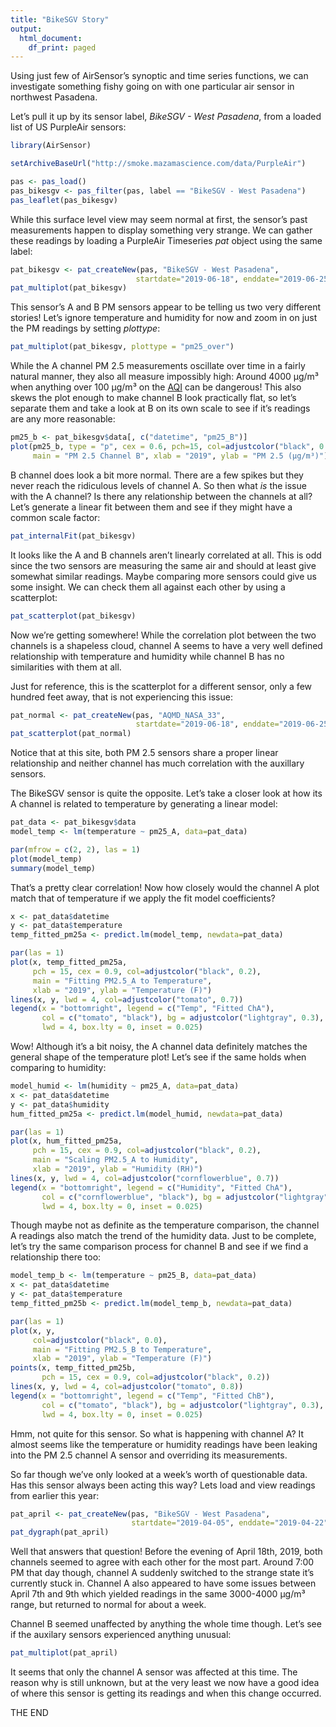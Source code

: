 ```yaml
---
title: "BikeSGV Story"
output:
  html_document:
    df_print: paged
---
```


Using just few of AirSensor's synoptic and time series functions, we can 
investigate something fishy going on with one particular air sensor in 
northwest Pasadena.

Let's pull it up by its sensor label, *BikeSGV - West Pasadena*, from a loaded 
list of US PurpleAir sensors:

```r
library(AirSensor)

setArchiveBaseUrl("http://smoke.mazamascience.com/data/PurpleAir")

pas <- pas_load()
pas_bikesgv <- pas_filter(pas, label == "BikeSGV - West Pasadena")
pas_leaflet(pas_bikesgv)
```

While this surface level view may seem normal at first, the sensor's past
measurements happen to display something very strange. We can gather these 
readings by loading a PurpleAir Timeseries *pat* object using the same label:

```r
pat_bikesgv <- pat_createNew(pas, "BikeSGV - West Pasadena", 
                            startdate="2019-06-18", enddate="2019-06-25")
pat_multiplot(pat_bikesgv)
```

This sensor's A and B PM sensors appear to be telling us two very different 
stories! Let's ignore temperature and humidity for now and zoom in on just the 
PM readings by setting *plottype*:

```r
pat_multiplot(pat_bikesgv, plottype = "pm25_over")
```

While the A channel PM 2.5 measurements oscillate over time in a fairly natural 
manner, they also all measure impossibly high: Around 4000 μg/m³ when 
anything over 100 μg/m³ on the 
[AQI](https://www.airnow.gov/index.cfm?action=aqibasics.aqi) can be dangerous!
This also skews the plot enough to make channel B look practically flat, so 
let's separate them and take a look at B on its own scale to see if it's 
readings are any more reasonable:

```r
pm25_b <- pat_bikesgv$data[, c("datetime", "pm25_B")]
plot(pm25_b, type = "p", cex = 0.6, pch=15, col=adjustcolor("black", 0.2),
     main = "PM 2.5 Channel B", xlab = "2019", ylab = "PM 2.5 (μg/m³)")
```

B channel does look a bit more normal. There are a few spikes but they never 
reach the ridiculous levels of channel A. So then what *is* the issue with the A 
channel? Is there any relationship between the channels at all? Let's generate a
linear fit between them and see if they might have a common scale factor:

```r
pat_internalFit(pat_bikesgv)
```

It looks like the A and B channels aren't linearly correlated at all. This is 
odd since the two sensors are measuring the same air and should at least give
somewhat similar readings. Maybe comparing more sensors could give us some 
insight. We can check them all against each other by using a scatterplot:

```r
pat_scatterplot(pat_bikesgv)
```

Now we're getting somewhere! While the correlation plot between the two channels
is a shapeless cloud, channel A seems to have a very well defined relationship 
with temperature and humidity while channel B has no similarities with them at 
all.

Just for reference, this is the scatterplot for a different sensor, only a few
hundred feet away, that is not experiencing this issue:

```r
pat_normal <- pat_createNew(pas, "AQMD_NASA_33", 
                            startdate="2019-06-18", enddate="2019-06-25")
pat_scatterplot(pat_normal)
```

Notice that at this site, both PM 2.5 sensors share a proper linear relationship
and neither channel has much correlation with the auxillary sensors.

The BikeSGV sensor is quite the opposite. Let's take a closer look at how its 
A channel is related to temperature by generating a linear model: 

```r
pat_data <- pat_bikesgv$data
model_temp <- lm(temperature ~ pm25_A, data=pat_data)

par(mfrow = c(2, 2), las = 1)
plot(model_temp)
summary(model_temp)
```

That's a pretty clear correlation! Now how closely would the channel A plot 
match that of temperature if we apply the fit model coefficients?

```r
x <- pat_data$datetime
y <- pat_data$temperature
temp_fitted_pm25a <- predict.lm(model_temp, newdata=pat_data)

par(las = 1)
plot(x, temp_fitted_pm25a, 
     pch = 15, cex = 0.9, col=adjustcolor("black", 0.2),
     main = "Fitting PM2.5_A to Temperature",
     xlab = "2019", ylab = "Temperature (F)")
lines(x, y, lwd = 4, col=adjustcolor("tomato", 0.7))
legend(x = "bottomright", legend = c("Temp", "Fitted ChA"), 
       col = c("tomato", "black"), bg = adjustcolor("lightgray", 0.3), 
       lwd = 4, box.lty = 0, inset = 0.025)
```

Wow! Although it's a bit noisy, the A channel data definitely matches the 
general shape of the temperature plot! Let's see if the same holds when 
comparing to humidity:

```r
model_humid <- lm(humidity ~ pm25_A, data=pat_data)
x <- pat_data$datetime
y <- pat_data$humidity
hum_fitted_pm25a <- predict.lm(model_humid, newdata=pat_data)

par(las = 1)
plot(x, hum_fitted_pm25a, 
     pch = 15, cex = 0.9, col=adjustcolor("black", 0.2),
     main = "Scaling PM2.5_A to Humidity",
     xlab = "2019", ylab = "Humidity (RH)")
lines(x, y, lwd = 4, col=adjustcolor("cornflowerblue", 0.7))
legend(x = "bottomright", legend = c("Humidity", "Fitted ChA"), 
       col = c("cornflowerblue", "black"), bg = adjustcolor("lightgray", 0.3), 
       lwd = 4, box.lty = 0, inset = 0.025)
```

Though maybe not as definite as the temperature comparison, the channel A 
readings also match the trend of the humidity data. Just to be complete, let's
try the same comparison process for channel B and see if we find a relationship
there too:

```r
model_temp_b <- lm(temperature ~ pm25_B, data=pat_data)
x <- pat_data$datetime
y <- pat_data$temperature
temp_fitted_pm25b <- predict.lm(model_temp_b, newdata=pat_data)

par(las = 1)
plot(x, y, 
     col=adjustcolor("black", 0.0),
     main = "Fitting PM2.5_B to Temperature",
     xlab = "2019", ylab = "Temperature (F)")
points(x, temp_fitted_pm25b, 
       pch = 15, cex = 0.9, col=adjustcolor("black", 0.2))
lines(x, y, lwd = 4, col=adjustcolor("tomato", 0.8))
legend(x = "bottomright", legend = c("Temp", "Fitted ChB"), 
       col = c("tomato", "black"), bg = adjustcolor("lightgray", 0.3), 
       lwd = 4, box.lty = 0, inset = 0.025)
```

Hmm, not quite for this sensor.
So what is happening with channel A? It almost seems like the
temperature or humidity readings have been leaking into the PM 2.5 channel A 
sensor and overriding its measurements.

So far though we've only looked at a week's worth of questionable data. Has this
sensor always been acting this way? Lets load and view readings from earlier 
this year:

```r
pat_april <- pat_createNew(pas, "BikeSGV - West Pasadena", 
                           startdate="2019-04-05", enddate="2019-04-22")
pat_dygraph(pat_april)
```

Well that answers that question! Before the evening of April 18th, 2019, both 
channels seemed to agree with each other for the most part. Around 7:00 PM that 
day though, channel A suddenly switched to the strange state it's currently 
stuck in. Channel A also appeared to have some issues between April 7th and 9th 
which yielded readings in the same 3000-4000 μg/m³ range, but returned to normal
for about a week.

Channel B seemed unaffected by anything the whole time though. Let's see if 
the auxilary sensors experienced anything unusual:

```r
pat_multiplot(pat_april)
```

It seems that only the channel A sensor was affected at this time. The reason
why is still unknown, but at the very least we now have a good idea of where 
this sensor is getting its readings and when this change occurred.

THE END

